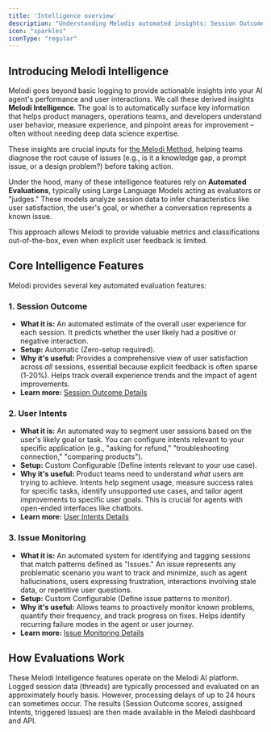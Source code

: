 ```yaml
---
title: 'Intelligence overview'
description: "Understanding Melodis automated insights: Session Outcome, User Intents, and Issue Monitoring."
icon: "sparkles"
iconType: "regular"
---
```


## Introducing Melodi Intelligence

Melodi goes beyond basic logging to provide actionable insights into your AI agent's performance and user interactions. We call these derived insights **Melodi Intelligence**. The goal is to automatically surface key information that helps product managers, operations teams, and developers understand user behavior, measure experience, and pinpoint areas for improvement – often without needing deep data science expertise.

These insights are crucial inputs for [the Melodi Method](/getting-started/the-melodi-method), helping teams diagnose the root cause of issues (e.g., is it a knowledge gap, a prompt issue, or a design problem?) before taking action.

Under the hood, many of these intelligence features rely on **Automated Evaluations**, typically using Large Language Models acting as evaluators or "judges." These models analyze session data to infer characteristics like user satisfaction, the user's goal, or whether a conversation represents a known issue.

This approach allows Melodi to provide valuable metrics and classifications out-of-the-box, even when explicit user feedback is limited.

## Core Intelligence Features

Melodi provides several key automated evaluation features:

### 1. Session Outcome

*   **What it is:** An automated estimate of the overall user experience for each session. It predicts whether the user likely had a positive or negative interaction.
*   **Setup:** Automatic (Zero-setup required).
*   **Why it's useful:** Provides a comprehensive view of user satisfaction across *all* sessions, essential because explicit feedback is often sparse (1-20%). Helps track overall experience trends and the impact of agent improvements.
*   **Learn more:** [Session Outcome Details](./session-outcome)

### 2. User Intents

*   **What it is:** An automated way to segment user sessions based on the user's likely goal or task. You can configure intents relevant to your specific application (e.g., "asking for refund," "troubleshooting connection," "comparing products").
*   **Setup:** Custom Configurable (Define intents relevant to your use case).
*   **Why it's useful:** Product teams need to understand *what* users are trying to achieve. Intents help segment usage, measure success rates for specific tasks, identify unsupported use cases, and tailor agent improvements to specific user goals. This is crucial for agents with open-ended interfaces like chatbots.
*   **Learn more:** [User Intents Details](./user-intents)

### 3. Issue Monitoring

*   **What it is:** An automated system for identifying and tagging sessions that match patterns defined as "Issues." An issue represents any problematic scenario you want to track and minimize, such as agent hallucinations, users expressing frustration, interactions involving stale data, or repetitive user questions.
*   **Setup:** Custom Configurable (Define issue patterns to monitor).
*   **Why it's useful:** Allows teams to proactively monitor known problems, quantify their frequency, and track progress on fixes. Helps identify recurring failure modes in the agent or user journey.
*   **Learn more:** [Issue Monitoring Details](./issues)

## How Evaluations Work

These Melodi Intelligence features operate on the Melodi AI platform. Logged session data (threads) are typically processed and evaluated on an approximately hourly basis. However, processing delays of up to 24 hours can sometimes occur. The results (Session Outcome scores, assigned Intents, triggered Issues) are then made available in the Melodi dashboard and API. 